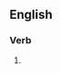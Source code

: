 ==English==

===Verb===
{{head|en|present participle}}

# {{present participle of|scarf|lang=en|nocat=1}}